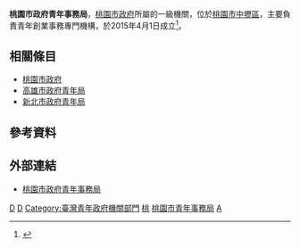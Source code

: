 {{中華民國政府部門基礎資訊
|部門名稱=桃園市政府青年事務局
|外文名稱=
|外文語言=英語
|部門標誌=
|代表圖像=
|代表圖像名稱=
|首長職銜=局長
|首長姓名=陳冠穎
|副首長職銜=副局長
|副首長姓名=涂淳惠
|秘書長職銜=主任秘書
|秘書長姓名=李訓智
|任命者姓名=
|成立日期=2015年4月1日
|解散日期=
|所屬部門=[[桃園市政府|桃園市政府]]
|組織編制=
|授權法源=
|員額任期=
|員額=
|年度預算額=
|地址           = {{ROC-TW}}<br>[[桃園市|桃園市]][[中壢區|中壢區]]環北路390號（[[國家體育場_(高雄市)|國家體育場]]）
|電話={{Tel|886|3|4225205}}
|網站=https://youth.tycg.gov.tw/
|備註=
}}
'''桃園市政府青年事務局'''，[[桃園市政府|桃園市政府]]所屬的一級機關，位於[[桃園市|桃園市]][[中壢區|中壢區]]，主要負責青年創業事務專門機構，於2015年4月1日成立<ref>{{cite news|author=游青雲 |title=全國地方政府首創青年事務局成立 鄭市長：讓桃園成為年輕人築巢築夢的第一首選|url=http://www.touchmedia.tw/?p=253362|language=zh-hant|accessdate=2020-08-13|newspaper=《[[指傳媒|指傳媒]]》 |date=2015-04-01}}</ref>。
== 相關條目 ==
* [[桃園市政府|桃園市政府]]
* [[高雄市政府青年局|高雄市政府青年局]]
* [[新北市政府青年局|新北市政府青年局]]
== 參考資料 ==
{{reflist}}
== 外部連結 ==
*[https://youth.tycg.gov.tw/ 桃園市政府青年事務局] {{Wayback|url=https://youth.tycg.gov.tw/ |date=20200622211610 }}{{zh}}
{{桃園市政府所屬機關}}
{{Portal bar|臺灣|桃園|政治|政府}}
[[Category:2015年建立政府機構|D]]
[[Category:2015年台灣建立|D]]
[[Category:臺灣青年政府機關部門|Category:臺灣青年政府機關部門]]
[[Category:桃園市中壢區的政府機關|桃]]
[[Category:桃園市青年事務局|]]
[[Category:桃園市政府|A]]